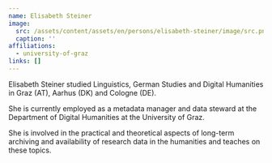 ```yaml
---
name: Elisabeth Steiner
image:
  src: /assets/content/assets/en/persons/elisabeth-steiner/image/src.png
  caption: ''
affiliations:
  - university-of-graz
links: []
---
```

Elisabeth Steiner studied Linguistics, German Studies and Digital Humanities in Graz (AT), Aarhus (DK) and Cologne (DE).

She is currently employed as a metadata manager and data steward at the Department of Digital Humanities at the University of Graz.

She is involved in the practical and theoretical aspects of long-term archiving and availability of research data in the humanities and teaches on these topics.
